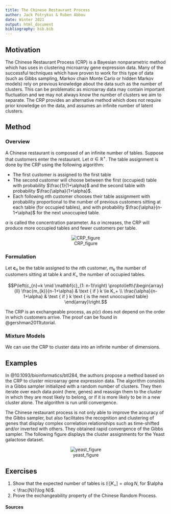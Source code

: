 ```yaml
---
title: The Chinese Restaurant Process
author: Jack Potrykus & Ruben Abbou
date: Winter 2021
output: html_document
bibliography: bib.bib
---
```


## Motivation

The Chinese Restaurant Process (CRP) is a Bayesian nonparametric method which has uses in clustering microarray gene expression data. Many of the successful techniques which have proven to work for this type of data (such as Gibbs sampling, Markov chain Monte Carlo or hidden Markov models) rely on previous knowledge about the data such as the number of clusters. This can be problematic as microarray data may contain important fluctuation and we may not always know the number of clusters we aim to separate. The CRP provides an alternative method which does not require prior knowledge on the data, and assumes an infinite number of latent clusters.

## Method

### Overview

A Chinese restaurant is composed of an infinite number of tables. Suppose that customers enter the restaurant. Let $\alpha \in \mathbb{R}^+$. The table assignment is done by the CRP using the following algorithm:

- The first customer is assigned to the first table
- The second customer will choose between the first (occupied) table with probability $\frac{1}{1+\alpha}$ and the second table with probability $\frac{\alpha}{1+\alpha}$.
- Each following $n$th customer chooses their table assignment with probability proportional to the number of previous customers sitting at each table (for  occupied tables), and with probability $\frac{\alpha}{n-1+\alpha}$ for the next unoccupied table.

$\alpha$ is called the concentration parameter. As $\alpha$ increases, the CRP will produce more occupied tables and fewer customers per table.

<center>

![CRP_figure](../assets/CRP_figure.png)
</center>

### Formulation

Let $\mathbf{c}_{n}$ be the table assigned to the $n$th customer, $m_k$ the number of customers sitting at table $k$ and $K_+$ the number of occupied tables.

$$P\left(c_{n}=k \mid \mathbf{c}_{1: n-1}\right) \propto\left\{\begin{array}{ll}
\frac{m_{k}}{n-1+\alpha} & \text { if } k \le K_+ \\
\frac{\alpha}{n-1+\alpha} & \text { if } k \text { is the next unoccupied table}
\end{array}\right.$$

The CRP is an exchangeable process, as $p(c)$ does not depend on the order in which customers arrive. The proof can be found in @gershman2011tutorial.

### Mixture Models

We can use the CRP to cluster data into an infinite number of dimensions.

## Examples

In @10.1093/bioinformatics/btl284, the authors propose a method based on the CRP to cluster microarray gene expression data. The algorithm consists in a Gibbs sampler initialized with a random number of clusters. They then iterate over each data point (here, genes) and reassign them to the cluster in which they are most likely to belong, or if it is more likely to be in a new cluster alone. The algorithm is run until convergence.

The Chinese restaurant process is not only able to improve the accuracy of the Gibbs sampler, but also facilitates the recognition and clustering of genes that display complex correlation relationships such as time-shifted and/or inverted with others. They obtained rapid convergence of the Gibbs sampler. The following figure displays the cluster assignments for the Yeast galactose dataset.

<center>

![yeast_figure](../assets/yeast_clustering.png)
</center>



## Exercises

1. Show that the expected number of tables is $\mathbb{E}\left[K_{+}\right]=\alpha \log N$, for $\alpha < \frac{N}{\log N}$.
2. Prove the exchangeability property of the Chinese Random Process.

#### Sources
